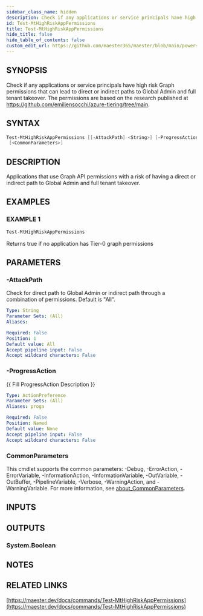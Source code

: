 ```yaml
---
sidebar_class_name: hidden
description: Check if any applications or service principals have high risk Graph permissions that can lead to direct or indirect paths
id: Test-MtHighRiskAppPermissions
title: Test-MtHighRiskAppPermissions
hide_title: false
hide_table_of_contents: false
custom_edit_url: https://github.com/maester365/maester/blob/main/powershell/public/Test-MtHighRiskAppPermissions.ps1
---
```


## SYNOPSIS

Check if any applications or service principals have high risk Graph permissions that can lead to direct or indirect paths
to Global Admin and full tenant takeover.
The permissions are based on the research published at https://github.com/emiliensocchi/azure-tiering/tree/main.

## SYNTAX

```powershell
Test-MtHighRiskAppPermissions [[-AttackPath] <String>] [-ProgressAction <ActionPreference>]
 [<CommonParameters>]
```

## DESCRIPTION

Applications that use Graph API permissions with a risk of having a direct or indirect path to Global Admin and full tenant takeover.

## EXAMPLES

### EXAMPLE 1

```powershell
Test-MtHighRiskAppPermissions
```

Returns true if no application has Tier-0 graph permissions

## PARAMETERS

### -AttackPath

Check for direct path to Global Admin or indirect path through a combination of permissions.
Default is "All".

```yaml
Type: String
Parameter Sets: (All)
Aliases:

Required: False
Position: 1
Default value: All
Accept pipeline input: False
Accept wildcard characters: False
```

### -ProgressAction

\{\{ Fill ProgressAction Description \}\}

```yaml
Type: ActionPreference
Parameter Sets: (All)
Aliases: proga

Required: False
Position: Named
Default value: None
Accept pipeline input: False
Accept wildcard characters: False
```

### CommonParameters

This cmdlet supports the common parameters: -Debug, -ErrorAction, -ErrorVariable, -InformationAction, -InformationVariable, -OutVariable, -OutBuffer, -PipelineVariable, -Verbose, -WarningAction, and -WarningVariable. For more information, see [about_CommonParameters](http://go.microsoft.com/fwlink/?LinkID=113216).

## INPUTS

## OUTPUTS

### System.Boolean

## NOTES

## RELATED LINKS

[https://maester.dev/docs/commands/Test-MtHighRiskAppPermissions](https://maester.dev/docs/commands/Test-MtHighRiskAppPermissions)

